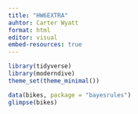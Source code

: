```yaml
---
title: "HW6EXTRA"
auhtor: Carter Wyatt
format: html
editor: visual
embed-resources: true
---
```


```r
library(tidyverse)
library(moderndive)
theme_set(theme_minimal())
```

```r
data(bikes, package = "bayesrules")
glimpse(bikes)
```

## 
